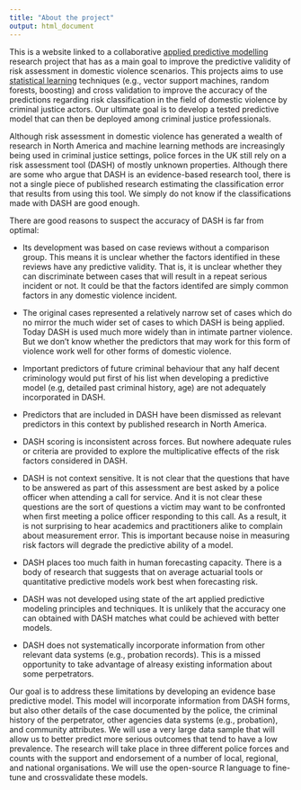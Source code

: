 ```yaml
---
title: "About the project"
output: html_document
---
```


This is a website linked to a collaborative [applied predictive modelling](http://www.springer.com/statistics/life+sciences,+medicine+%26+health/book/978-1-4614-6848-6) research project that has as a main goal to improve the predictive validity of risk assessment in domestic violence scenarios. This projects aims to use [statistical learning](http://www.springer.com/computer/ai/book/978-0-387-84857-0) techniques (e.g., vector support machines, random forests, boosting) and cross validation to improve the accuracy of the predictions regarding risk classification in the field of domestic violence by criminal justice actors. Our ultimate goal is to develop a tested predictive model that can then be deployed among criminal justice professionals.

Although risk assessment in domestic violence has generated a wealth of research in North America and machine learning methods are increasingly being used in criminal justice settings, police forces in the UK still rely on a risk assessment tool (DASH) of mostly unknown properties. Although there are some who argue that DASH is an evidence-based research tool, there is not a single piece of published research estimating the classification error that results from using this tool. We simply do not know if the classifications made with DASH are good enough.

There are good reasons to suspect the accuracy of DASH is far from optimal:

+ Its development was based on case reviews without a comparison group. This means it is unclear whether the factors identified in these reviews have any predictive validity. That is, it is unclear whether they can discriminate between cases that will result in a repeat serious incident or not. It could be that the factors identifed are simply common factors in any domestic violence incident. 

+ The original cases represented a relatively narrow set of cases which do no mirror the much wider set of cases to which DASH is being applied. Today DASH is used much more widely than in intimate partner violence. But we don't know whether the predictors that may work for this form of violence work well for other forms of domestic violence. 

+ Important predictors of future criminal behaviour that any half decent criminology would put first of his list when developing a predictive model (e.g, detailed past criminal history, age) are not adequately incorporated in DASH. 

+ Predictors that are included in DASH have been dismissed as relevant predictors in this context by published research in North America. 

+ DASH scoring is inconsistent across forces. But nowhere adequate rules or criteria are provided to explore the multiplicative effects of the risk factors considered in DASH. 

+ DASH is not context sensitive. It is not clear that the questions that have to be answered as part of this assessment are best asked by a police officer when attending a call for service. And it is not clear these questions are the sort of questions a victim may want to be confronted when first meeting a police officer responding to this call. As a result, it is not surprising to hear academics and practitioners alike to complain about measurement error. This is important because noise in measuring risk factors will degrade the predictive ability of a model. 

+ DASH places too much faith in human forecasting capacity. There is a body of research that suggests that on average actuarial tools or quantitative predictive models work best when forecasting risk. 

+ DASH was not developed using state of the art applied predictive modeling principles and techniques. It is unlikely that the accuracy one can obtained with DASH matches what could be achieved with better models. 

+ DASH does not systematically incorporate information from other relevant data systems (e.g., probation records). This is a missed opportunity to take advantage of alreasy existing information about some perpetrators.

Our goal is to address these limitations by developing an evidence base predictive model. This model will incorporate information from DASH forms, but also other details of the case documented by the police, the criminal history of the perpetrator, other agencies data systems (e.g., probation), and community attributes. We will use a very large data sample that will allow us to better predict more serious outcomes that tend to have a low prevalence. The research will take place in three different police forces and counts with the support and endorsement of a number of local, regional, and national organisations. We will use the open-source R language to fine-tune and crossvalidate these models.